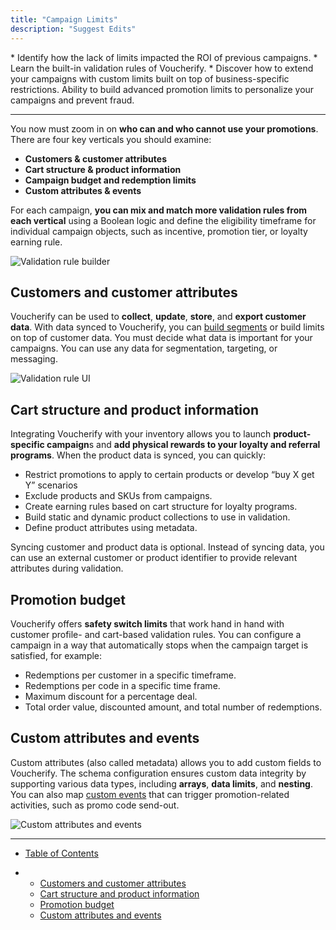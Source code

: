 ```yaml
---
title: "Campaign Limits"
description: "Suggest Edits"
---
```


<Info>
  * Identify how the lack of limits impacted the ROI of previous campaigns.
  * Learn the built-in validation rules of Voucherify.
  * Discover how to extend your campaigns with custom limits built on top of business-specific restrictions.
</Info>

<Check>
  Ability to build advanced promotion limits to personalize your campaigns and prevent fraud.
</Check>

***

You now must zoom in on **who can and who cannot use your promotions**. There are four key verticals you should examine:

* **Customers & customer attributes**
* **Cart structure & product information**
* **Campaign budget and redemption limits**
* **Custom attributes & events**

For each campaign, **you can mix and match more validation rules from each vertical** using a Boolean logic and define the eligibility timeframe for individual campaign objects, such as incentive, promotion tier, or loyalty earning rule.

![Validation rule builder](/images/docs/df4c130-guides_integration_blueprint_campaign_limits-01.png "The rule builder for campaign validation")

## Customers and customer attributes

Voucherify can be used to **collect**, **update**, **store**, and **export customer data**. With data synced to Voucherify, you can [build segments](https://support.voucherify.io/article/51-customer-segments "Customer segments") or build limits on top of customer data. You must decide what data is important for your campaigns. You can use any data for segmentation, targeting, or messaging.

![](/images/docs/5668eba-guides_integration_blueprint_campaign_limits-02.png "Validation rule UI")

## Cart structure and product information

Integrating Voucherify with your inventory allows you to launch **product-specific campaign**s and **add physical rewards to your loyalty and referral programs**. When the product data is synced, you can quickly:

* Restrict promotions to apply to certain products or develop “buy X get Y” scenarios
* Exclude products and SKUs from campaigns.
* Create earning rules based on cart structure for loyalty programs.
* Build static and dynamic product collections to use in validation.
* Define product attributes using metadata.

<Info>
  Syncing customer and product data is optional. Instead of syncing data, you can use an external customer or product identifier to provide relevant attributes during validation.
</Info>

## Promotion budget

Voucherify offers **safety switch limits** that work hand in hand with customer profile- and cart-based validation rules. You can configure a campaign in a way that automatically stops when the campaign target is satisfied, for example:

* Redemptions per customer in a specific timeframe.
* Redemptions per code in a specific time frame.
* Maximum discount for a percentage deal.
* Total order value, discounted amount, and total number of redemptions.

## Custom attributes and events

Custom attributes (also called metadata) allows you to add custom fields to Voucherify. The schema configuration ensures custom data integrity by supporting various data types, including **arrays**, **data limits**, and **nesting**. You can also map [custom events](/reference/track-custom-event "Track custom events") that can trigger promotion-related activities, such as promo code send-out.

![Custom attributes and events](/images/docs/50b1ea8-guides_integration_blueprint_campaign_limits-03.png "Metadata and events")

***

* [Table of Contents](#)

* * [Customers and customer attributes](#customers-and-customer-attributes)
  * [Cart structure and product information](#cart-structure-and-product-information)
  * [Promotion budget](#promotion-budget)
  * [Custom attributes and events](#custom-attributes-and-events)

